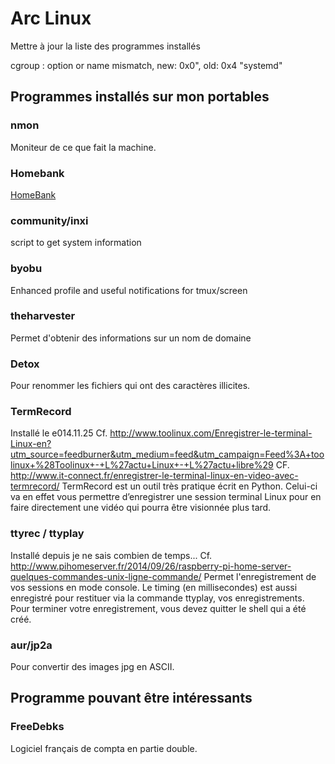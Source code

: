 = Arc Linux =
Mettre à jour la liste des programmes installés

cgroup : option or name mismatch, new: 0x0", old: 0x4 "systemd"

== Programmes installés sur mon portables ==
=== nmon ===
Moniteur de ce que fait la machine.

=== Homebank ===
[[HomeBank]]
=== community/inxi ===
script to get system information

=== byobu ===
Enhanced profile and useful notifications for tmux/screen

=== theharvester ===
Permet d'obtenir des informations sur un nom de domaine

=== Detox ===
Pour renommer les fichiers qui ont des caractères illicites.

=== TermRecord ===
Installé le e014.11.25
Cf. http://www.toolinux.com/Enregistrer-le-terminal-Linux-en?utm_source=feedburner&utm_medium=feed&utm_campaign=Feed%3A+toolinux+%28Toolinux+-+L%27actu+Linux+-+L%27actu+libre%29
CF. http://www.it-connect.fr/enregistrer-le-terminal-linux-en-video-avec-termrecord/
TermRecord est un outil très pratique écrit en Python. Celui-ci va en effet vous
permettre d’enregistrer une session terminal Linux pour en faire directement une
vidéo qui pourra être visionnée plus tard.

=== ttyrec / ttyplay ===
Installé depuis je ne sais combien de temps...
Cf.  http://www.pihomeserver.fr/2014/09/26/raspberry-pi-home-server-quelques-commandes-unix-ligne-commande/
Permet l'enregistrement de vos sessions en mode console. Le timing (en
millisecondes) est aussi enregistré pour restituer via la commande ttyplay, vos
enregistrements. Pour terminer votre enregistrement, vous devez quitter le
shell qui a été créé.

=== aur/jp2a ===
Pour convertir des images jpg en ASCII.


== Programme pouvant être intéressants ==
=== FreeDebks ===
Logiciel français de compta en partie double.

